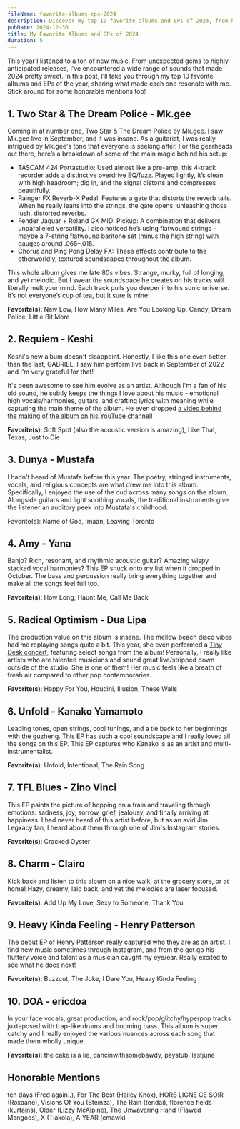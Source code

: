 ```yaml
---
fileName: favorite-albums-eps-2024
description: Discover my top 10 favorite albums and EPs of 2024, from hidden gems to must-hear releases. Dive into the sounds that defined my year, plus honorable mentions!
pubDate: 2024-12-30
title: My Favorite Albums and EPs of 2024
duration: 5
---
```


This year I listened to a ton of new music. From unexpected gems to highly anticipated releases, I’ve encountered a wide range of sounds that made 2024 pretty sweet. In this post, I’ll take you through my top 10 favorite albums and EPs of the year, sharing what made each one resonate with me. Stick around for some honorable mentions too!

## 1. Two Star & The Dream Police - Mk.gee

<SpotifyEmbed albumId="6DlLdXBGCsSDPOV8R2pCl7" />

Coming in at number one, Two Star & The Dream Police by Mk.gee. I saw Mk.gee live in September, and it was insane. As a guitarist, I was really intrigued by Mk.gee's tone that everyone is seeking after. For the gearheads out there, here’s a breakdown of some of the main magic behind his setup:

- TASCAM 424 Portastudio: Used almost like a pre-amp, this 4-track recorder adds a distinctive overdrive EQ/fuzz. Played lightly, it’s clean with high headroom; dig in, and the signal distorts and compresses beautifully.
- Rainger FX Reverb-X Pedal: Features a gate that distorts the reverb tails. When he really leans into the strings, the gate opens, unleashing those lush, distorted reverbs.
- Fender Jaguar + Roland GK MIDI Pickup: A combination that delivers unparalleled versatility. I also noticed he’s using flatwound strings - maybe a 7-string flatwound baritone set (minus the high string) with gauges around .065–.015.
- Chorus and Ping Pong Delay FX: These effects contribute to the otherworldly, textured soundscapes throughout the album.

This whole album gives me late 80s vibes. Strange, murky, full of longing, and yet melodic. But I swear the soundspace he creates on his tracks will literally melt your mind. Each track pulls you deeper into his sonic universe. It’s not everyone’s cup of tea, but it sure is mine!

**Favorite(s)**: New Low, How Many Miles, Are You Looking Up, Candy, Dream Police, Little Bit More

## 2. Requiem - Keshi

<SpotifyEmbed albumId="5DfKDonIvNlxlzA4ORIOFm" />

Keshi's new album doesn't disappoint. Honestly, I like this one even better than the last, GABRIEL. I saw him perform live back in September of 2022 and I'm very grateful for that!

It's been awesome to see him evolve as an artist. Although I'm a fan of his old sound, he subtly keeps the things I love about his music - emotional high vocals/harmonies, guitars, and crafting lyrics with meaning while capturing the main theme of the album. He even dropped [a video behind the making of the album on his YouTube channel](https://www.youtube.com/watch?v=NjtfXkqHnxI)!

**Favorite(s)**: Soft Spot (also the acoustic version is amazing), Like That, Texas, Just to Die

## 3. Dunya - Mustafa

<SpotifyEmbed albumId="16sGrLUTzqz0Z43j9qMn8S" />

I hadn't heard of Mustafa before this year. The poetry, stringed instruments, vocals, and religious concepts are what drew me into this album. Specifically, I enjoyed the use of the oud across many songs on the album. Alongside guitars and light soothing vocals, the traditional instruments give the listener an auditory peek into Mustafa's childhood.

Favorite(s): Name of God, Imaan, Leaving Toronto

## 4. Amy - Yana

<SpotifyEmbed albumId="16ZKxf5jDH2L7UIQ19uNIz" />

Banjo? Rich, resonant, and rhythmic acoustic guitar? Amazing wispy stacked vocal harmonies? This EP snuck onto my list when it dropped in October. The bass and percussion really bring everything together and make all the songs feel full too.

**Favorite(s)**: How Long, Haunt Me, Call Me Back

## 5. Radical Optimism - Dua Lipa

<SpotifyEmbed albumId="1Mo92916G2mmG7ajpmSVrc" />

The production value on this album is insane. The mellow beach disco vibes had me replaying songs quite a bit. This year, she even performed a [Tiny Desk concert](https://youtu.be/y38qQRg3UDI?si=VA5yRQEyAsyH7Mdi), featuring select songs from the album! Personally, I really like artists who are talented musicians and sound great live/stripped down outside of the studio. She is one of them! Her music feels like a breath of fresh air compared to other pop contemporaries.

**Favorite(s)**: Happy For You, Houdini, Illusion, These Walls

## 6. Unfold - Kanako Yamamoto

<SpotifyEmbed albumId="2fWAJ4ENbB3iRKsfOMKmn2" />

Leading tones, open strings, cool tunings, and a tie back to her beginnings with the guzheng. This EP has such a cool soundscape and I really loved all the songs on this EP. This EP captures who Kanako is as an artist and multi-instrumentalist.

**Favorite(s)**: Unfold, Intentional, The Rain Song

## 7. TFL Blues - Zino Vinci

<SpotifyEmbed albumId="7rF4TnnZS0QimTQRJHfFLg" />

This EP paints the picture of hopping on a train and traveling through emotions: sadness, joy, sorrow, grief, jealousy, and finally arriving at happiness. I had never heard of this artist before, but as an avid Jim Legxacy fan, I heard about them through one of Jim's Instagram stories.

**Favorite(s)**: Cracked Oyster

## 8. Charm - Clairo

<SpotifyEmbed albumId="1KNUCVXgIxKUGiuEB8eG0i" />

Kick back and listen to this album on a nice walk, at the grocery store, or at home! Hazy, dreamy, laid back, and yet the melodies are laser focused.

**Favorite(s)**: Add Up My Love, Sexy to Someone, Thank You

## 9. Heavy Kinda Feeling - Henry Patterson

<SpotifyEmbed albumId="09aNITIqqQVM6WDtLq1UPA" />

The debut EP of Henry Patterson really captured who they are as an artist. I find new music sometimes through Instagram, and from the get go his fluttery voice and talent as a musician caught my eye/ear. Really excited to see what he does next!

**Favorite(s)**: Buzzcut, The Joke, I Dare You, Heavy Kinda Feeling

## 10. DOA - ericdoa

<SpotifyEmbed albumId="75ScphmWaaBgNOTUh4fatP" />

In your face vocals, great production, and rock/pop/glitchy/hyperpop tracks juxtaposed with trap-like drums and booming bass. This album is super catchy and I really enjoyed the various nuances across each song that made them wholly unique.

**Favorite(s)**: the cake is a lie, dancinwithsomebawdy, paystub, lastjune

## Honorable Mentions

ten days (Fred again..), For The Best (Hailey Knox), HORS LIGNE CE SOIR (Roxaane), Visions Of You (Steinza), The Rain (tendai), florence fields (kurtains), Older (Lizzy McAlpine), The Unwavering Hand (Flawed Mangoes), X (Tiakola), A YEAR (emawk)
